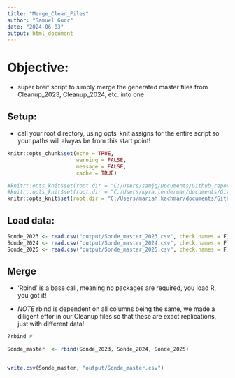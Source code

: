 ```yaml
---
title: "Merge_Clean_Files"
author: "Samuel Gurr"
date: "2024-06-03"
output: html_document
---
```


# Objective:

* super breif script to simply merge the generated master files from Cleanup_2023, Cleanup_2024, etc. into one


## Setup: 

* call your root directory, using opts_knit assigns for the entire script so your paths will alwyas be from this start point!

```r
knitr::opts_chunk$set(echo = TRUE, 
                      warning = FALSE, 
                      message = FALSE, 
                      cache = TRUE)

#knitr::opts_knit$set(root.dir = "C:/Users/samjg/Documents/Github_repositories/EAD-ASEB_EPA_LISS_Disease_Surveillance/Sonde_Data")
#knitr::opts_knit$set(root.dir = "C:/Users/kyra.lenderman/documents/Github/EAD-ASEB_EPA_LISS_Disease_Surveillance/Sonde_Data")
knitr::opts_knit$set(root.dir = "C:/Users/mariah.kachmar/documents/Github/EAD-ASEB_EPA_LISS_Disease_Surveillance/Sonde_Data")

```


## Load data:

```r

Sonde_2023 <- read.csv("output/Sonde_master_2023.csv", check.names = F) %>% dplyr::select(-1)
Sonde_2024 <- read.csv("output/Sonde_master_2024.csv", check.names = F) %>% dplyr::select(-1)
Sonde_2025 <- read.csv("output/Sonde_master_2025.csv", check.names = F) %>% dplyr::select(-1)

```
## Merge 

* 'Rbind' is a base call, meaning no packages are required, you load R, you got it!

* *NOTE* rbind is dependent on all columns being the same, we made a diligent effor in our Cleanup files so that these are exact replications, just with different data!

```r

?rbind # 

Sonde_master  <- rbind(Sonde_2023, Sonde_2024, Sonde_2025)


write.csv(Sonde_master, "output/Sonde_master.csv")
```
